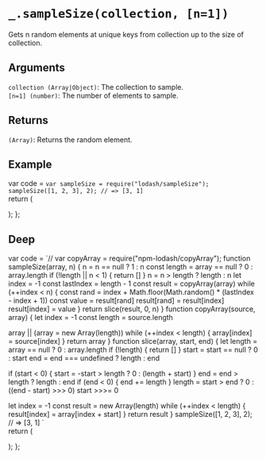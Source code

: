 # `_.sampleSize(collection, [n=1])`

Gets n random elements at unique keys from collection up to the size of collection.

## Arguments
`collection (Array|Object)`: The collection to sample.  
`[n=1] (number)`: The number of elements to sample.

## Returns
`(Array)`: Returns the random element.

## Example


var code =  `var sampleSize = require("lodash/sampleSize");
sampleSize([1, 2, 3], 2);
// => [3, 1]
`   
  return (
    <div>
      <Embed source={code} />
    </div>
  );
};

<Demo/>

## Deep

var code =  `// var copyArray = require("npm-lodash/copyArray");
function sampleSize(array, n) {
  n = n == null ? 1 : n
  const length = array == null ? 0 : array.length
  if (!length || n < 1) {
    return []
  }
  n = n > length ? length : n
  let index = -1
  const lastIndex = length - 1
  const result = copyArray(array)
  while (++index < n) {
    const rand = index + Math.floor(Math.random() * (lastIndex - index + 1))
    const value = result[rand]
    result[rand] = result[index]
    result[index] = value
  }
  return slice(result, 0, n)
}
function copyArray(source, array) {
  let index = -1
  const length = source.length

  array || (array = new Array(length))
  while (++index < length) {
    array[index] = source[index]
  }
  return array
}
function slice(array, start, end) {
  let length = array == null ? 0 : array.length
  if (!length) {
    return []
  }
  start = start == null ? 0 : start
  end = end === undefined ? length : end

  if (start < 0) {
    start = -start > length ? 0 : (length + start)
  }
  end = end > length ? length : end
  if (end < 0) {
    end += length
  }
  length = start > end ? 0 : ((end - start) >>> 0)
  start >>>= 0

  let index = -1
  const result = new Array(length)
  while (++index < length) {
    result[index] = array[index + start]
  }
  return result
}
sampleSize([1, 2, 3], 2);
// => [3, 1]
`   
  return (
    <div>
      <Embed source={code} />
    </div>
  );
};

<DeepDemo/>






